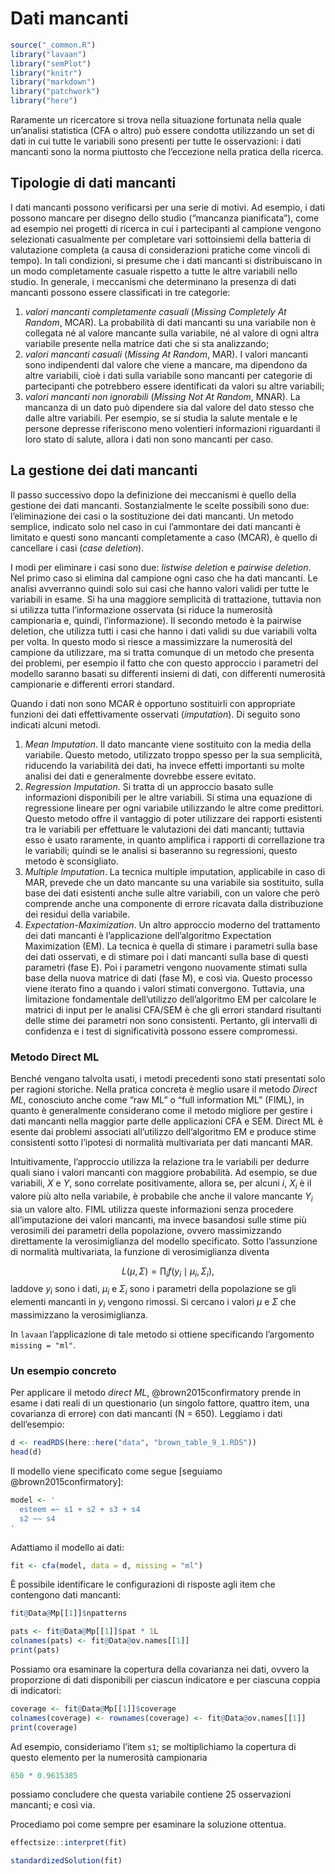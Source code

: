 # Dati mancanti 

```r
source("_common.R")
library("lavaan")
library("semPlot")
library("knitr")
library("markdown")
library("patchwork")
library("here")
```

Raramente un ricercatore si trova nella situazione fortunata nella quale un'analisi statistica (CFA o altro) può essere condotta utilizzando un set di dati in cui tutte le variabili sono presenti per tutte le osservazioni: i dati mancanti sono la norma piuttosto che l'eccezione nella pratica della ricerca.

## Tipologie di dati mancanti

I dati mancanti possono verificarsi per una serie di motivi. Ad esempio, i dati possono mancare per disegno dello studio ("mancanza pianificata"), come ad esempio nei progetti di ricerca in cui i partecipanti al campione vengono selezionati casualmente per completare vari sottoinsiemi della batteria di valutazione completa (a causa di considerazioni pratiche come vincoli di tempo). In tali condizioni, si presume che i dati mancanti si distribuiscano in un modo completamente casuale rispetto a tutte le altre variabili nello studio. In generale, i meccanismi che determinano la presenza di dati mancanti possono essere classificati in tre categorie:

1. *valori mancanti completamente casuali* (*Missing Completely At Random*, MCAR). La probabilità di dati mancanti su una variabile non è collegata né al valore mancante sulla variabile, né al valore di ogni altra variabile presente nella matrice dati che si sta analizzando;
2. *valori mancanti casuali* (*Missing At Random*, MAR). I valori mancanti sono indipendenti dal valore che viene a mancare, ma dipendono da altre variabili, cioè i dati sulla variabile sono mancanti per categorie di partecipanti che potrebbero essere identificati da valori su altre variabili;
3. *valori mancanti non ignorabili* (*Missing Not At Random*, MNAR). La mancanza di un dato può dipendere sia dal valore del dato stesso che dalle altre variabili. Per esempio, se si studia la salute mentale e le persone depresse riferiscono meno volentieri informazioni riguardanti il loro stato di salute, allora i dati non sono mancanti per caso.

## La gestione dei dati mancanti

Il passo successivo dopo la definizione dei meccanismi è quello della gestione dei dati mancanti. Sostanzialmente le scelte possibili sono due: l'eliminazione dei casi o la sostituzione dei dati mancanti. Un metodo semplice, indicato solo nel caso in cui l'ammontare dei dati mancanti è limitato e questi sono mancanti completamente a caso (MCAR), è quello di cancellare i casi (*case deletion*). 

I modi per eliminare i casi sono due: *listwise deletion* e *pairwise deletion*. Nel primo caso si elimina dal campione ogni caso che ha dati mancanti. Le analisi avverranno quindi solo sui casi che hanno valori validi per tutte le variabili in esame. Si ha una maggiore semplicità di trattazione, tuttavia non si utilizza tutta l'informazione osservata (si riduce la numerosità campionaria e, quindi, l'informazione). Il secondo metodo è la pairwise deletion, che utilizza tutti i casi che hanno i dati validi su due variabili volta per volta. In questo modo si riesce a massimizzare la numerosità del campione da utilizzare, ma si tratta comunque di un metodo che presenta dei problemi, per esempio il fatto che con questo approccio i parametri del modello saranno basati su differenti insiemi di dati, con differenti numerosità campionarie e differenti errori standard.

Quando i dati non sono MCAR è opportuno sostituirli con appropriate funzioni dei dati effettivamente osservati (*imputation*). Di seguito sono indicati alcuni metodi.

1. *Mean Imputation*. Il dato mancante viene sostituito con la media della
variabile. Questo metodo, utilizzato troppo spesso per la sua semplicità, riducendo la variabilità dei dati, ha invece effetti importanti su molte analisi dei dati e generalmente dovrebbe essere evitato.
2. *Regression Imputation*. Si tratta di un approccio basato sulle informazioni disponibili per le altre variabili. Si stima una equazione di regressione lineare per ogni variabile utilizzando le altre come predittori. Questo metodo offre il vantaggio di poter utilizzare dei rapporti esistenti tra le variabili per effettuare le valutazioni dei dati mancanti; tuttavia esso è usato raramente, in quanto amplifica i rapporti di correllazione tra le variabili; quindi se le analisi si baseranno su regressioni, questo metodo è sconsigliato.
3. *Multiple Imputation*. La tecnica multiple imputation, applicabile in caso di MAR, prevede che un dato mancante su una variabile sia sostituito, sulla base dei dati esistenti anche sulle altre variabili, con un valore che però comprende anche una componente di errore ricavata dalla distribuzione dei residui della variabile. 
4. *Expectation-Maximization*. Un altro approccio moderno del trattamento dei dati mancanti è l’applicazione dell’algoritmo Expectation Maximization (EM). La tecnica è quella di stimare i parametri sulla base dei dati osservati, e di stimare poi i dati mancanti sulla base di questi parametri (fase E). Poi i parametri vengono nuovamente stimati sulla base della nuova matrice di dati (fase M), e così via. Questo processo viene iterato fino a quando i valori stimati convergono. Tuttavia, una limitazione fondamentale dell'utilizzo dell'algoritmo EM per calcolare le matrici di input per le analisi CFA/SEM è che gli errori standard risultanti delle stime dei parametri non sono consistenti. Pertanto, gli intervalli di confidenza e i test di significatività possono essere compromessi. 

### Metodo Direct ML

Benché vengano talvolta usati, i metodi precedenti sono stati presentati solo per ragioni storiche. Nella pratica concreta è meglio usare il metodo *Direct ML*, conosciuto anche come "raw ML" o "full information ML" (FIML), in quanto è generalmente considerano come il metodo migliore per gestire i dati mancanti nella maggior parte delle applicazioni CFA e SEM. Direct ML è esente dai problemi associati all'utilizzo dell'algoritmo EM e produce stime consistenti sotto l'ipotesi di normalità multivariata per dati mancanti MAR. 

Intuitivamente, l'approccio utilizza la relazione tra le variabili per dedurre quali siano i valori mancanti con maggiore probabilità. Ad esempio, se due variabili, $X$ e $Y$, sono correlate positivamente, allora se, per alcuni $i$, $X_i$ è il valore più alto nella variabile, è probabile che anche il valore mancante $Y_i$ sia un valore alto. FIML utilizza queste informazioni senza procedere all'imputazione dei valori mancanti, ma invece basandosi sulle stime più verosimili dei parametri della popolazione, ovvero massimizzando direttamente la verosimiglianza del modello specificato. Sotto l'assunzione di normalità multivariata, la funzione di verosimiglianza diventa

$$
L(\mu, \Sigma) = \prod_i f(y_i \mid \mu_i, \Sigma_i),
$$
laddove $y_i$ sono i dati, $\mu_i$ e $\Sigma_i$ sono i parametri della popolazione se gli elementi mancanti in $y_i$ vengono rimossi. Si cercano i valori $\mu$ e $\Sigma$ che massimizzano la verosimiglianza.

In `lavaan` l'applicazione di tale metodo si ottiene specificando l'argomento `missing = "ml"`.

### Un esempio concreto

Per applicare il metodo *direct ML*, @brown2015confirmatory prende in esame i dati reali di un questionario (un singolo fattore, quattro item, una covarianza di errore) con dati mancanti (N = 650). Leggiamo i dati dell'esempio:

```r
d <- readRDS(here::here("data", "brown_table_9_1.RDS"))
head(d)
```

Il modello viene specificato come segue [seguiamo @brown2015confirmatory]:

```r
model <- '
  esteem =~ s1 + s2 + s3 + s4
  s2 ~~ s4
'
```

Adattiamo il modello ai dati:

```r
fit <- cfa(model, data = d, missing = "ml")
```

È possibile identificare le configurazioni di risposte agli item che contengono dati mancanti:

```r
fit@Data@Mp[[1]]$npatterns
```

```r
pats <- fit@Data@Mp[[1]]$pat * 1L
colnames(pats) <- fit@Data@ov.names[[1]]
print(pats)
```

Possiamo ora esaminare la copertura della covarianza nei dati, ovvero la proporzione di dati disponibili per ciascun indicatore e per ciascuna coppia di indicatori: 

```r
coverage <- fit@Data@Mp[[1]]$coverage
colnames(coverage) <- rownames(coverage) <- fit@Data@ov.names[[1]]
print(coverage)
```

Ad esempio, consideriamo l'item `s1`; se moltiplichiamo la copertura di questo elemento per la numerosità campionaria 

```r
650 * 0.9615385
```

possiamo concludere che questa variabile contiene 25 osservazioni mancanti; e così via.

Procediamo poi come sempre per esaminare la soluzione ottentua.

```r
effectsize::interpret(fit)
```

```r
standardizedSolution(fit)
```



